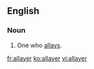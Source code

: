 ==English==

===Noun===
{{en-noun}}

# One who [[allay]]s.

[[fr:allayer]]
[[ko:allayer]]
[[vi:allayer]]
